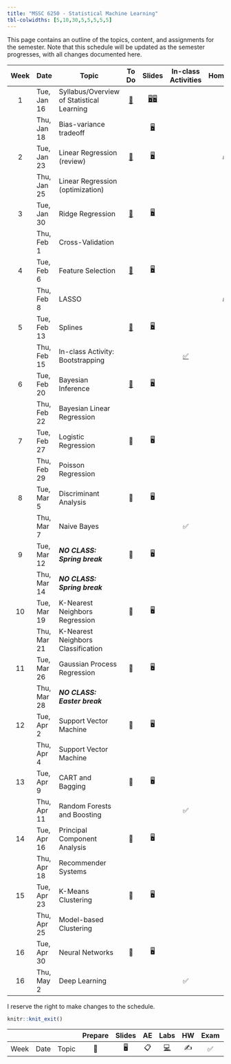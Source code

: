 ```yaml
---
title: "MSSC 6250 - Statistical Machine Learning"
tbl-colwidths: [5,10,30,5,5,5,5,5]
---
```


This page contains an outline of the topics, content, and assignments for the semester. Note that this schedule will be updated as the semester progresses, with all changes documented here.

::: column-screen-inset-right
| Week | Date        | Topic                                     |               To Do               |                                      Slides                                      |                  In-class Activities                   |             Homework             | Project |
|:-------:|---------|---------|:-------:|:---------:|:-------:|:-------:|:-------:|
|  1   | Tue, Jan 16 | Syllabus/Overview of Statistical Learning | [📖](/weeks/week-1.html "Week 1") | [🖥️](slides/01-syllabus.html "Syllabus")[🖥️](slides/02-overview.html "Overview") |                                                        |                                  |         |
|      | Thu, Jan 18 | Bias-variance tradeoff                    |                                   |                [🖥️](slides/03-bias-var.html "bias-var-tradeoff")                 |                                                        |                                  |         |
|  2   | Tue, Jan 23 | Linear Regression (review)                | [📖](/weeks/week-2.html "Week 2") |               [🖥️](slides/04-linear-reg.html "Linear regression")                |                                                        | [✍️](/hw/hw-1.html "Homework 1") |         |
|      | Thu, Jan 25 | Linear Regression (optimization)          |                                   |                                                                                  |                                                        |                                  |         |
|  3   | Tue, Jan 30 | Ridge Regression                          | [📖](/weeks/week-3.html "Week 3") |      [🖥️](slides/05-ridge-cv.html "Ridge regression and cross validation")       |                                                        |                                  |         |
|      | Thu, Feb 1  | Cross-Validation                          |                                   |                                                                                  |                                                        |                                  |         |
|  4   | Tue, Feb 6  | Feature Selection                         | [📖](/weeks/week-4.html "Week 4") |                   [🖥️](slides/06-lasso-vs.html "06-lasso-vs")                    |                                                        |                                  |         |
|      | Thu, Feb 8  | LASSO                                     |                                   |                                                                                  |                                                        | [✍️](/hw/hw-2.html "Homework 2") |         |
|  5   | Tue, Feb 13 | Splines                                   | [📖](/weeks/week-5.html "Week 5") |                    [🖥️](slides/07-splines.html "07-splines")                     |                                                        |                                  |         |
|      | Thu, Feb 15 | In-class Activity: Bootstrapping          |                                   |                                                                                  | [✅](activity-work.html#class-activity-1 "Activity 1") |                                  |         |
|  6   | Tue, Feb 20 | Bayesian Inference                        | [📖](/weeks/week-6.html "Week 6") |                      [🖥️](slides/08-bayes.html "08-bayes")                       |                                                        |                                  |         |
|      | Thu, Feb 22 | Bayesian Linear Regression                |                                   |                                                                                  |                                                        |                                  |         |
|  7   | Tue, Feb 27 | Logistic Regression                       |                📖                 |                                        🖥️                                        |                                                        |                                  |         |
|      | Thu, Feb 29 | Poisson Regression                        |                                   |                                                                                  |                                                        |                                  |         |
|  8   | Tue, Mar 5  | Discriminant Analysis                     |                📖                 |                                        🖥️                                        |                                                        |                                  |         |
|      | Thu, Mar 7  | Naive Bayes                               |                                   |                                                                                  |                           ✅                           |                                  |         |
|  9   | Tue, Mar 12 | ***NO CLASS: Spring break***              |                📖                 |                                        🖥️                                        |                                                        |                                  |         |
|      | Thu, Mar 14 | ***NO CLASS: Spring break***              |                                   |                                                                                  |                                                        |                                  |         |
|  10  | Tue, Mar 19 | K-Nearest Neighbors Regression            |                📖                 |                                        🖥️                                        |                                                        |                                  |         |
|      | Thu, Mar 21 | K-Nearest Neighbors Classification        |                                   |                                                                                  |                                                        |                                  |         |
|  11  | Tue, Mar 26 | Gaussian Process Regression               |                📖                 |                                        🖥️                                        |                                                        |                                  |         |
|      | Thu, Mar 28 | ***NO CLASS: Easter break***              |                                   |                                                                                  |                                                        |                                  |         |
|  12  | Tue, Apr 2  | Support Vector Machine                    |                📖                 |                                        🖥️                                        |                                                        |                                  |         |
|      | Thu, Apr 4  | Support Vector Machine                    |                                   |                                                                                  |                                                        |                                  |         |
|  13  | Tue, Apr 9  | CART and Bagging                          |                📖                 |                                        🖥️                                        |                                                        |                                  |         |
|      | Thu, Apr 11 | Random Forests and Boosting               |                                   |                                                                                  |                           ✅                           |                                  |         |
|  14  | Tue, Apr 16 | Principal Component Analysis              |                📖                 |                                        🖥️                                        |                                                        |                                  |         |
|      | Thu, Apr 18 | Recommender Systems                       |                                   |                                                                                  |                                                        |                                  |         |
|  15  | Tue, Apr 23 | K-Means Clustering                        |                📖                 |                                        🖥️                                        |                                                        |                                  |         |
|      | Thu, Apr 25 | Model-based Clustering                    |                                   |                                                                                  |                                                        |                                  |         |
|  16  | Tue, Apr 30 | Neural Networks                           |                📖                 |                                        🖥️                                        |                                                        |                                  |         |
|  16  | Thu, May 2  | Deep Learning                             |                                   |                                                                                  |                           ✅                           |                                  |         |
:::

I reserve the right to make changes to the schedule.

```r
knitr::knit_exit()
```

|      |      |       | Prepare | Slides | AE  |                                                    Labs                                                    | HW  | Exam | Project |
|-----|-----|-----|:---:|:---:|:---:|:---------------------------:|:---:|:---:|:---:|
| Week | Date | Topic |   📖    |   🖥️   | 📋  | [💻](https://sakai.duke.edu/samigo-app/servlet/Login?id=6fa7ebf3-01af-42a6-91ba-3e813d3901221641094171786) | ✍️  |  ✅  |   📂    |
